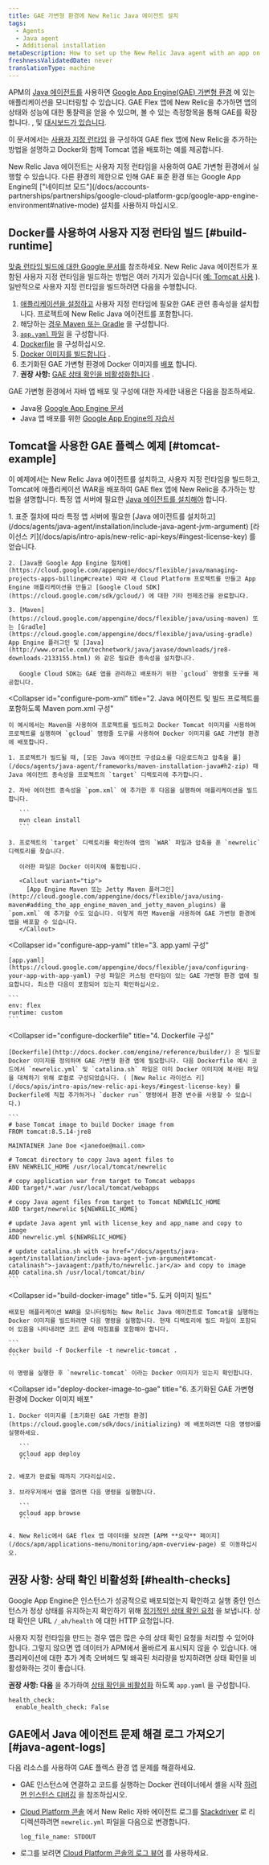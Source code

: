 ```yaml
---
title: GAE 가변형 환경에 New Relic Java 에이전트 설치
tags:
  - Agents
  - Java agent
  - Additional installation
metaDescription: How to set up the New Relic Java agent with an app on the Google App Engine (GAE) flexible environment.
freshnessValidatedDate: never
translationType: machine
---
```


APM의 [Java 에이전트를](/docs/agents/java-agent/getting-started/introduction-new-relic-java) 사용하면 [Google App Engine(GAE) 가변형 환경](https://cloud.google.com/appengine/docs/flexible/java/) 에 있는 애플리케이션을 모니터링할 수 있습니다. GAE Flex 앱에 New Relic을 추가하면 앱의 상태와 성능에 대한 통찰력을 얻을 수 있으며, 볼 수 있는 측정항목을 통해 GAE를 확장합니다. [<InlinePopover type="apm"/>](/docs/apm/new-relic-apm/getting-started/introduction-new-relic-apm), [<InlinePopover type="browser"/>](/docs/browser/new-relic-browser/getting-started/introduction-new-relic-browser)및 [대시보드가 있습니다](/docs/query-your-data/explore-query-data/dashboards/introduction-new-relic-one-dashboards).

이 문서에서는 [사용자 지정 런타임](https://cloud.google.com/appengine/docs/flexible/custom-runtimes/about-custom-runtimes) 을 구성하여 GAE flex 앱에 New Relic을 추가하는 방법을 설명하고 Docker와 함께 Tomcat 앱을 배포하는 예를 제공합니다.

<Callout variant="important">
  New Relic Java 에이전트는 사용자 지정 런타임을 사용하여 GAE 가변형 환경에서 실행할 수 있습니다. 다른 환경의 제한으로 인해 GAE 표준 환경 또는 Google App Engine의 ["네이티브 모드"](/docs/accounts-partnerships/partnerships/google-cloud-platform-gcp/google-app-engine-environment#native-mode) 설치를 사용하지 마십시오.
</Callout>

## Docker를 사용하여 사용자 지정 런타임 빌드 [#build-runtime]

[맞춤 런타임 빌드에 대한 Google 문서를](https://cloud.google.com/appengine/docs/flexible/custom-runtimes/build) 참조하세요. New Relic Java 에이전트가 포함된 사용자 지정 런타임을 빌드하는 방법은 여러 가지가 있습니다( [예: Tomcat 사용](#tomcat-example) ). 일반적으로 사용자 지정 런타임을 빌드하려면 다음을 수행합니다.

1. [애플리케이션을 설정하고](#setup-gae) 사용자 지정 런타임에 필요한 GAE 관련 종속성을 설치합니다. 프로젝트에 New Relic Java 에이전트를 포함합니다.
2. 해당하는 [경우 Maven 또는 Gradle](#configure-pom-xml) 을 구성합니다.
3. [`app.yaml` 파일](#configure-app-yaml) 을 구성합니다.
4. [Dockerfile](#configure-dockerfile) 을 구성하십시오.
5. [Docker 이미지를 빌드합니다](#build-docker-image) .
6. 초기화된 GAE 가변형 환경에 Docker 이미지를 [배포](#deploy-docker-image-to-gae) 합니다.
7. **권장 사항:** [GAE 상태 확인을 비활성화합니다](#health-checks) .

GAE 가변형 환경에서 자바 앱 배포 및 구성에 대한 자세한 내용은 다음을 참조하세요.

* Java용 [Google App Engine 문서](https://cloud.google.com/appengine/docs/flexible/java/)
* Java 앱 배포를 위한 [Google App Engine의 자습서](https://cloud.google.com/appengine/docs/flexible/java/tutorials)

## Tomcat을 사용한 GAE 플렉스 예제 [#tomcat-example]

이 예제에서는 New Relic Java 에이전트를 설치하고, 사용자 지정 런타임을 빌드하고, Tomcat에 애플리케이션 WAR을 배포하여 GAE flex 앱에 New Relic을 추가하는 방법을 설명합니다. 특정 앱 서버에 필요한 [Java 에이전트를 설치해야](/docs/agents/java-agent/installation/include-java-agent-jvm-argument) 합니다.

<CollapserGroup>
  <Collapser
    id="setup-gae"
    title="1. GAE Flexible 프로젝트 설정 및 종속성 설치"
  >
    1. 표준 절차에 따라 특정 앱 서버에 필요한 [Java 에이전트를 설치하고](/docs/agents/java-agent/installation/include-java-agent-jvm-argument) [라이선스 키](/docs/apis/intro-apis/new-relic-api-keys/#ingest-license-key) 를 얻습니다.

    2. [Java용 Google App Engine 절차에](https://cloud.google.com/appengine/docs/flexible/java/managing-projects-apps-billing#create) 따라 새 Cloud Platform 프로젝트를 만들고 App Engine 애플리케이션을 만들고 [Google Cloud SDK](https://cloud.google.com/sdk/gcloud/) 에 대한 기타 전제조건을 완료합니다.

    3. [Maven](https://cloud.google.com/appengine/docs/flexible/java/using-maven) 또는 [Gradle](https://cloud.google.com/appengine/docs/flexible/java/using-gradle) App Engine 플러그인 및 [Java](http://www.oracle.com/technetwork/java/javase/downloads/jre8-downloads-2133155.html) 와 같은 필요한 종속성을 설치합니다.

       Google Cloud SDK는 GAE 앱을 관리하고 배포하기 위한 `gcloud` 명령줄 도구를 제공합니다.
  </Collapser>

  <Collapser
    id="configure-pom-xml"
    title="2. Java 에이전트 및 빌드 프로젝트를 포함하도록 Maven pom.xml 구성"
  >
    이 예시에서는 Maven을 사용하여 프로젝트를 빌드하고 Docker Tomcat 이미지를 사용하여 프로젝트를 실행하며 `gcloud` 명령줄 도구를 사용하여 Docker 이미지를 GAE 가변형 환경에 배포합니다.

    1. 프로젝트가 빌드될 때, [모든 Java 에이전트 구성요소를 다운로드하고 압축을 풀](/docs/agents/java-agent/frameworks/maven-installation-java#h2-zip) 때 Java 에이전트 종속성을 프로젝트의 `target` 디렉토리에 추가합니다.

    2. 자바 에이전트 종속성을 `pom.xml` 에 추가한 후 다음을 실행하여 애플리케이션을 빌드합니다.

       ```
       mvn clean install
       ```

    3. 프로젝트의 `target` 디렉토리를 확인하여 앱의 `WAR` 파일과 압축을 푼 `newrelic` 디렉토리를 찾습니다.

       이러한 파일은 Docker 이미지에 통합됩니다.

       <Callout variant="tip">
         [App Engine Maven 또는 Jetty Maven 플러그인](http://cloud.google.com/appengine/docs/flexible/java/using-maven#adding_the_app_engine_maven_and_jetty_maven_plugins) 을 `pom.xml` 에 추가할 수도 있습니다. 이렇게 하면 Maven을 사용하여 GAE 가변형 환경에 앱을 배포할 수 있습니다.
       </Callout>
  </Collapser>

  <Collapser
    id="configure-app-yaml"
    title="3. app.yaml 구성"
  >
    [app.yaml](https://cloud.google.com/appengine/docs/flexible/java/configuring-your-app-with-app-yaml) 구성 파일은 커스텀 런타임이 있는 GAE 가변형 환경 앱에 필요합니다. 최소한 다음이 포함되어 있는지 확인하십시오.

    ```
    env: flex
    runtime: custom
    ```
  </Collapser>

  <Collapser
    id="configure-dockerfile"
    title="4. Dockerfile 구성"
  >
    [Dockerfile](http://docs.docker.com/engine/reference/builder/) 은 빌드할 Docker 이미지를 정의하며 GAE 가변형 환경 앱에 필요합니다. 다음 Dockerfile 예시 코드에서 `newrelic.yml` 및 `catalina.sh` 파일은 이미 Docker 이미지에 복사된 파일을 대체하기 위해 로컬로 구성되었습니다. ( [New Relic 라이선스 키](/docs/apis/intro-apis/new-relic-api-keys/#ingest-license-key) 를 Dockerfile에 직접 추가하거나 `docker run` 명령에서 환경 변수를 사용할 수 있습니다.)

    ```
    # base Tomcat image to build Docker image from
    FROM tomcat:8.5.14-jre8

    MAINTAINER Jane Doe <janedoe@mail.com>

    # Tomcat directory to copy Java agent files to
    ENV NEWRELIC_HOME /usr/local/tomcat/newrelic

    # copy application war from target to Tomcat webapps
    ADD target/*.war /usr/local/tomcat/webapps

    # copy Java agent files from target to Tomcat NEWRELIC_HOME
    ADD target/newrelic ${NEWRELIC_HOME}

    # update Java agent yml with license_key and app_name and copy to image  
    ADD newrelic.yml ${NEWRELIC_HOME}

    # update catalina.sh with <a href="/docs/agents/java-agent/installation/include-java-agent-jvm-argument#tomcat-catalinash">-javaagent:/path/to/newrelic.jar</a> and copy to image 
    ADD catalina.sh /usr/local/tomcat/bin/
    ```
  </Collapser>

  <Collapser
    id="build-docker-image"
    title="5. 도커 이미지 빌드"
  >
    배포된 애플리케이션 WAR을 모니터링하는 New Relic Java 에이전트로 Tomcat을 실행하는 Docker 이미지를 빌드하려면 다음 명령을 실행합니다. 현재 디렉토리에 빌드 파일이 포함되어 있음을 나타내려면 코드 끝에 마침표를 포함해야 합니다.

    ```
    docker build -f Dockerfile -t newrelic-tomcat .
    ```

    이 명령을 실행한 후 `newrelic-tomcat` 이라는 Docker 이미지가 있는지 확인합니다.
  </Collapser>

  <Collapser
    id="deploy-docker-image-to-gae"
    title="6. 초기화된 GAE 가변형 환경에 Docker 이미지 배포"
  >
    1. Docker 이미지를 [초기화된 GAE 가변형 환경](https://cloud.google.com/sdk/docs/initializing) 에 배포하려면 다음 명령어를 실행하세요.

       ```
       gcloud app deploy
       ```

    2. 배포가 완료될 때까지 기다리십시오.

    3. 브라우저에서 앱을 열려면 다음 명령을 실행합니다.

       ```
       gcloud app browse
       ```

    4. New Relic에서 GAE flex 앱 데이터를 보려면 [APM **요약** 페이지](/docs/apm/applications-menu/monitoring/apm-overview-page) 로 이동하십시오.
  </Collapser>
</CollapserGroup>

## 권장 사항: 상태 확인 비활성화 [#health-checks]

Google App Engine은 인스턴스가 성공적으로 배포되었는지 확인하고 실행 중인 인스턴스가 정상 상태를 유지하는지 확인하기 위해 [정기적인 상태 확인 요청](https://cloud.google.com/appengine/docs/flexible/java/how-instances-are-managed) 을 보냅니다. 상태 확인은 URL `/_ah/health` 에 대한 HTTP 요청입니다.

사용자 지정 런타임을 만드는 경우 앱은 많은 수의 상태 확인 요청을 처리할 수 있어야 합니다. 그렇지 않으면 앱 데이터가 APM에서 올바르게 표시되지 않을 수 있습니다. 애플리케이션에 대한 추가 계측 오버헤드 및 왜곡된 처리량을 방지하려면 상태 확인을 비활성화하는 것이 좋습니다.

**권장 사항: 다음** 을 추가하여 [상태 확인을 비활성화](https://cloud.google.com/appengine/docs/flexible/java/configuring-your-app-with-app-yaml#health_checks) 하도록 `app.yaml` 을 구성합니다.

```
health_check:
  enable_health_check: False
```

## GAE에서 Java 에이전트 문제 해결 로그 가져오기 [#java-agent-logs]

다음 리소스를 사용하여 GAE 플렉스 환경 앱 문제를 해결하세요.

* GAE 인스턴스에 연결하고 코드를 실행하는 Docker 컨테이너에서 셸을 시작 [하려면 인스턴스 디버깅](https://cloud.google.com/appengine/docs/flexible/java/debugging-an-instance) 을 참조하십시오.

* [Cloud Platform 콘솔](https://cloud.google.com/compute/docs/console) 에서 New Relic 자바 에이전트 로그를 [Stackdriver](http://cloud.google.com/logging/docs/view/logs_viewer_v2) 로 리디렉션하려면 `newrelic.yml` 파일을 다음으로 변경합니다.

  ```
  log_file_name: STDOUT
  ```

* 로그를 보려면 [Cloud Platform 콘솔의 로그 뷰어](https://cloud.google.com/appengine/docs/flexible/php/writing-application-logs) 를 사용하세요.